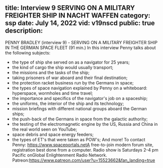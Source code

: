 title: Interview 9 SERVING ON A MILITARY FREIGHTER SHIP IN NACHT WAFFEN
category: ssp
date: July 14, 2022
vid: v19nscd
public: true
description:
---
PENNY BRADLEY (interview 9) - SERVING ON A MILITARY FREIGHTER SHIP IN THE GERMAN SPACE FLEET (91 min.)
In this interview Penny talks about the following subjects:
- the type of ship she served on as a navigator for 25 years;
- the kind of cargo the ship would usually transport;
- the missions and the tasks of the ship;
- taking prisoners of war aboard and their final destination;
- the protection racket business run by the Germans in space;
- the types of space navigation explained by Penny on a whiteboard: hyperspace, wormholes and time travel;
- the importance and specifics of the navigator's job on a spaceship;
- the uniforms, the interior of the ship and its technology;
- mission briefings with different national groups aboard the German ships;
- the push-back of the Germans in space from the galactic authority;
- the testing of the electromagnetic engine by the US, Russia and China in the real world seen on YouTube;
- space debris and space energy feeders;
- the types of ET's that were taken as POW's;
And more!
To contact Penny:
https://www.spaceportals.net​​​​A free-to-join modern forum site, registration best done from a computer.
Radio show is Saturdays 2-4 pm Pacific onGlobal Enlightenment Radio Network.
Patreon:https://www.patreon.com/user?u=15523662&fan_landing=true
